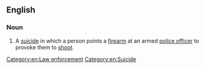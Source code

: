 ==English==
{{wikipedia}}

===Noun===
{{en-noun|suicides by cop}}

# {{lb|en|informal}} A [[suicide]] in which a person points a [[firearm]] at an armed [[police officer]] to provoke them to [[shoot]].
#: {{syn|en|copicide|death by cop}}

[[Category:en:Law enforcement]]
[[Category:en:Suicide]]